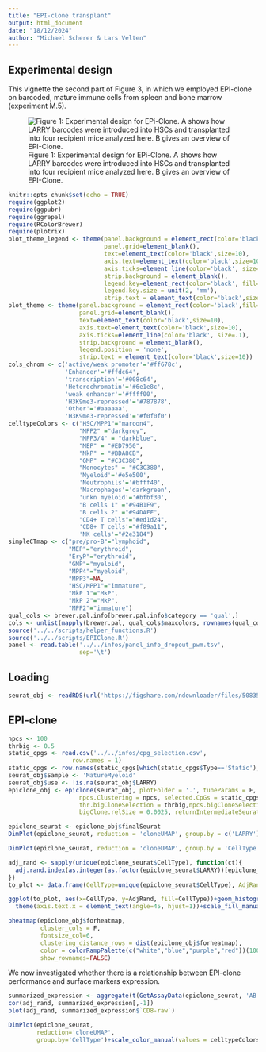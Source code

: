 ```yaml
---
title: "EPI-clone transplant"
output: html_document
date: "18/12/2024"
author: "Michael Scherer & Lars Velten"
---
```


## Experimental design

This vignette the second part of Figure 3, in which we employed EPI-clone on barcoded, mature immune cells from spleen and bone marrow (experiment M.5).

![Figure 1: Experimental design for EPi-Clone. A shows how LARRY barcodes were introduced into HSCs and transplanted into four recipient mice analyzed here. B gives an overview of EPI-Clone.](exp_overview_Fig2_mature.png)

```r
knitr::opts_chunk$set(echo = TRUE)
require(ggplot2)
require(ggpubr)
require(ggrepel)
require(RColorBrewer)
require(plotrix)
plot_theme_legend <- theme(panel.background = element_rect(color='black',fill='white'),
                           panel.grid=element_blank(),
                           text=element_text(color='black',size=10),
                           axis.text=element_text(color='black',size=10),
                           axis.ticks=element_line(color='black', size=.1),
                           strip.background = element_blank(),
                           legend.key=element_rect(color='black', fill=NA),
                           legend.key.size = unit(2, 'mm'),
                           strip.text = element_text(color='black',size=10))
plot_theme <- theme(panel.background = element_rect(color='black',fill='white'),
                    panel.grid=element_blank(),
                    text=element_text(color='black',size=10),
                    axis.text=element_text(color='black',size=10),
                    axis.ticks=element_line(color='black', size=.1),
                    strip.background = element_blank(),
                    legend.position = 'none',
                    strip.text = element_text(color='black',size=10))
cols_chrom <- c('active/weak promoter'='#ff678c',
                'Enhancer'='#ffdc64',
                'transcription'='#008c64',
                'Heterochromatin'='#6e1e8c',
                'weak enhancer'='#ffff00',
                'H3K9me3-repressed'='#787878',
                'Other'='#aaaaaa',
                'H3K9me3-repressed'='#f0f0f0')
celltypeColors <- c("HSC/MPP1"="maroon4",
                    "MPP2" ="darkgrey",
                    "MPP3/4" = "darkblue",
                    "MEP" = "#ED7950",
                    "MkP" = "#BDA8CB",
                    "GMP" = "#C3C380",
                    "Monocytes" = "#C3C380",
                    'Myeloid'='#e5e500',
                    'Neutrophils'='#bfff40',
                    'Macrophages'='darkgreen',
                    'unkn myeloid'='#bfbf30',
                    "B cells 1" ="#94B1F9",
                    "B cells 2" ="#94DAFF",
                    "CD4+ T cells"="#ed1d24",
                    'CD8+ T cells'="#f89a11",
                    'NK cells'="#2e3184")
simpleCTmap <- c("pre/pro-B"="lymphoid",
                 "MEP"="erythroid",
                 "EryP"="erythroid",
                 "GMP"="myeloid",
                 "MPP4"="myeloid",
                 "MPP3"=NA,
                 "HSC/MPP1"="immature",
                 "MkP 1"="MkP",
                 "MkP 2"="MkP",
                 "MPP2"="immature")
qual_cols <- brewer.pal.info[brewer.pal.info$category == 'qual',]
cols <- unlist(mapply(brewer.pal, qual_cols$maxcolors, rownames(qual_cols)))
source('../../scripts/helper_functions.R')
source('../../scripts/EPIClone.R')
panel <- read.table('../../infos/panel_info_dropout_pwm.tsv',
                    sep='\t')
```

## Loading

```r
seurat_obj <- readRDS(url('https://figshare.com/ndownloader/files/50835297'))
```

## EPI-clone

```r
npcs <- 100
thrbig <- 0.5
static_cpgs <- read.csv('../../infos/cpg_selection.csv',
                  row.names = 1)
static_cpgs <- row.names(static_cpgs[which(static_cpgs$Type=='Static'), ])
seurat_obj$Sample <- 'MatureMyeloid'
seurat_obj$use <- !is.na(seurat_obj$LARRY)
epiclone_obj <- epiclone(seurat_obj, plotFolder = '.', tuneParams = F, res.Clustering = 3,
                    npcs.Clustering = npcs, selected.CpGs = static_cpgs, trueClone = "LARRY", batch = "Sample", protein.assay.name = NULL, 
                    thr.bigCloneSelection = thrbig,npcs.bigCloneSelection = npcs, smoothen.bigCloneSelection = 20, celltype = "CellType",
                    bigClone.relSize = 0.0025, returnIntermediateSeurat = F)
```

```r
epiclone_seurat <- epiclone_obj$finalSeurat
DimPlot(epiclone_seurat, reduction = 'cloneUMAP', group.by = c('LARRY'))+NoLegend()+NoAxes()+ggtitle('')
```

```r
DimPlot(epiclone_seurat, reduction = 'cloneUMAP', group.by = 'CellType')+scale_color_manual(values=celltypeColors)
```

```r
adj_rand <- sapply(unique(epiclone_seurat$CellType), function(ct){
  adj.rand.index(as.integer(as.factor(epiclone_seurat$LARRY))[epiclone_seurat$CellType==ct], as.integer(as.factor(Idents(epiclone_seurat)))[epiclone_seurat$CellType==ct])
})
to_plot <- data.frame(CellType=unique(epiclone_seurat$CellType), AdjRand=adj_rand)

ggplot(to_plot, aes(x=CellType, y=AdjRand, fill=CellType))+geom_histogram(stat='identity')+plot_theme+
  theme(axis.text.x = element_text(angle=45, hjust=1))+scale_fill_manual(values=celltypeColors)
```

```r
pheatmap(epiclone_obj$forheatmap,
         cluster_cols = F,
         fontsize_col=6,
         clustering_distance_rows = dist(epiclone_obj$forheatmap),
         color = colorRampPalette(c("white","blue","purple","red"))(100),
         show_rownames=FALSE)
```

We now investigated whether there is a relationship between EPI-clone performance and surface markers expression.

```r
summarized_expression <- aggregate(t(GetAssayData(epiclone_seurat, 'AB')), by=list(epiclone_seurat$CellType), mean)
cor(adj_rand, summarized_expression[,-1])
plot(adj_rand, summarized_expression$`CD8-raw`)
```

```r
DimPlot(epiclone_seurat,
        reduction='cloneUMAP',
        group.by='CellType')+scale_color_manual(values = celltypeColors)+ggtitle("")+NoAxes()
```